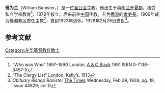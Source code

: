 '''班为兰'''（William Banister，{{bd|1855年|5月31日|1928年|2月26日}}）是一位[[圣公会|圣公会]]主教。他出生于英国[[兰开夏郡|兰开夏郡]]，接受私立学校教育<ref>“Who was Who” 1897–1990 London, [[A_&_C_Black|A & C Black]] 1991 ISBN 0-7136-3457-X</ref>，1879年按立。后来前往[[中国|中国]]传教，升为[[香港|香港]]的[[會吏長|會吏長]]。1909年成为桂湘教区首任主教<ref> “The Clergy List” London, Kelly’s, 1913 </ref>，直到1923年退休。1928年2月26日去世<ref> ''Obituary Bishop Banister'' [[The_Times|The Times]]  Wednesday, Feb 29, 1928; pg. 18; Issue 44829; col D</ref>。

==参考文献==
{{reflist}}
{{中国圣公会主教}}

{{DEFAULTSORT:Banister, William}}

[[Category:在华基督教传教士|Category:在华基督教传教士]]